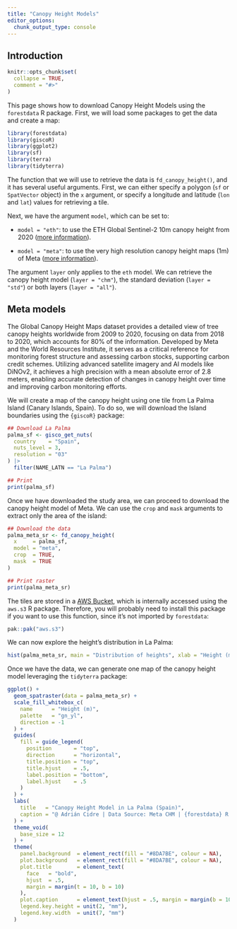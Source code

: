 ```yaml
---
title: "Canopy Height Models"
editor_options: 
  chunk_output_type: console
---
```


## Introduction

```r
knitr::opts_chunk$set(
  collapse = TRUE,
  comment = "#>"
)
```

This page shows how to download Canopy Height Models using the `forestdata` R package. First, we will load some packages to get the data and create a map:

```r
library(forestdata)
library(giscoR)
library(ggplot2)
library(sf)
library(terra)
library(tidyterra)
```

The function that we will use to retrieve the data is `fd_canopy_height()`, and it has several useful arguments. First, we can either specify a polygon (`sf` or `SpatVector` object) in the `x` argument, or specify a longitude and latitude (`lon` and `lat`) values for retrieving a tile.

Next, we have the argument `model`, which can be set to:

* `model = "eth"`: to use the ETH Global Sentinel-2 10m canopy height from 2020 ([more information](https://www.research-collection.ethz.ch/handle/20.500.11850/609802)).

* `model = "meta"`: to use the very high resolution canopy height maps (1m) of Meta ([more information](https://www.sciencedirect.com/science/article/pii/S003442572300439X)).

The argument `layer` only applies to the `eth` model. We can retrieve the canopy height model (`layer = "chm"`), the standard deviation (`layer = "std"`) or both layers (`layer = "all"`).

## Meta models

The Global Canopy Height Maps dataset provides a detailed view of tree canopy heights worldwide from 2009 to 2020, focusing on data from 2018 to 2020, which accounts for 80% of the information. Developed by Meta and the World Resources Institute, it serves as a critical reference for monitoring forest structure and assessing carbon stocks, supporting carbon credit schemes. Utilizing advanced satellite imagery and AI models like DiNOv2, it achieves a high precision with a mean absolute error of 2.8 meters, enabling accurate detection of changes in canopy height over time and improving carbon monitoring efforts.

We will create a map of the canopy height using one tile from La Palma Island (Canary Islands, Spain). To do so, we will download the Island boundaries using the `{giscoR}` package:

```r
## Download La Palma
palma_sf <- gisco_get_nuts(
  country    = "Spain",
  nuts_level = 3,
  resolution = "03"
) |> 
  filter(NAME_LATN == "La Palma")

## Print
print(palma_sf)
```

Once we have downloaded the study area, we can proceed to download the canopy height model of Meta. We can use the `crop` and `mask` arguments to extract only the area of the island:

```r
## Download the data
palma_meta_sr <- fd_canopy_height(
  x     = palma_sf,
  model = "meta",
  crop  = TRUE,
  mask  = TRUE
)

## Print raster
print(palma_meta_sr)
```

The tiles are stored in a [AWS Bucket](https://aws.amazon.com/s3/), which is internally accessed using the `aws.s3` R package. Therefore, you will probably need to install this package if you want to use this function, since it's not imported by `forestdata`:

```r
pak::pak("aws.s3")
```


We can now explore the height's distribution in La Palma:

```r
hist(palma_meta_sr, main = "Distribution of heights", xlab = "Height (m)")
```

Once we have the data, we can generate one map of the canopy height model leveraging the `tidyterra` package:

```r
ggplot() +
  geom_spatraster(data = palma_meta_sr) +
  scale_fill_whitebox_c(
    name      = "Height (m)",
    palette   = "gn_yl",
    direction = -1
  ) +
  guides(
    fill = guide_legend(
      position       = "top",
      direction      = "horizontal",
      title.position = "top",
      title.hjust    = .5,
      label.position = "bottom",
      label.hjust    = .5
    )
  ) +
  labs(
    title   = "Canopy Height Model in La Palma (Spain)",
    caption = "@ Adrián Cidre | Data Source: Meta CHM | {forestdata} R package"
  ) +
  theme_void(
    base_size = 12
  ) +
  theme(
    panel.background  = element_rect(fill = "#8DA7BE", colour = NA),
    plot.background   = element_rect(fill = "#8DA7BE", colour = NA),
    plot.title        = element_text(
      face   = "bold", 
      hjust  = .5, 
      margin = margin(t = 10, b = 10)
    ),
    plot.caption      = element_text(hjust = .5, margin = margin(b = 10)), 
    legend.key.height = unit(2, "mm"),
    legend.key.width  = unit(7, "mm")
  )
```


















